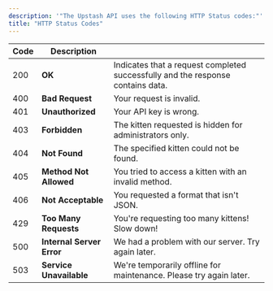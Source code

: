 ```yaml
---
description: '"The Upstash API uses the following HTTP Status codes:"'
title: "HTTP Status Codes"
---
```

| Code | Description               |                                                                                 |
| ---- | ------------------------- | ------------------------------------------------------------------------------- |
| 200  | **OK**                    | Indicates that a request completed successfully and the response contains data. |
| 400  | **Bad Request**           | Your request is invalid.                                                        |
| 401  | **Unauthorized**          | Your API key is wrong.                                                          |
| 403  | **Forbidden**             | The kitten requested is hidden for administrators only.                         |
| 404  | **Not Found**             | The specified kitten could not be found.                                        |
| 405  | **Method Not Allowed**    | You tried to access a kitten with an invalid method.                            |
| 406  | **Not Acceptable**        | You requested a format that isn't JSON.                                         |
| 429  | **Too Many Requests**     | You're requesting too many kittens! Slow down!                                  |
| 500  | **Internal Server Error** | We had a problem with our server. Try again later.                              |
| 503  | **Service Unavailable**   | We're temporarily offline for maintenance. Please try again later.              |